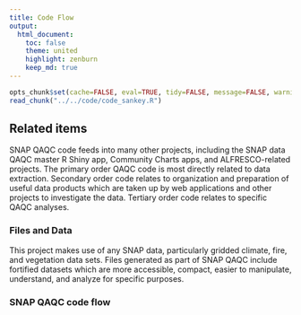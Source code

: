 ```yaml
---
title: Code Flow
output:
  html_document:
    toc: false
    theme: united
    highlight: zenburn
    keep_md: true
---
```


```r
opts_chunk$set(cache=FALSE, eval=TRUE, tidy=FALSE, message=FALSE, warning=FALSE)
read_chunk("../../code/code_sankey.R")
```

## Related items
SNAP QAQC code feeds into many other projects, including the SNAP data QAQC master R Shiny app, Community Charts apps, and ALFRESCO-related projects.
The primary order QAQC code is most directly related to data extraction.
Secondary order code relates to organization and preparation of useful data products which are taken up by web applications and other projects to investigate the data.
Tertiary order code relates to specific QAQC analyses.

### Files and Data
This project makes use of any SNAP data, particularly gridded climate, fire, and vegetation data sets.
Files generated as part of SNAP QAQC include fortified datasets which are more accessible, compact, easier to manipulate, understand, and analyze for specific purposes.

### SNAP QAQC code flow

```r
```

```r
```

```r
```

```r
```

```r
```

```r
```
<style>iframe.rChart{ width: 100%; height: 840px;}</style>
